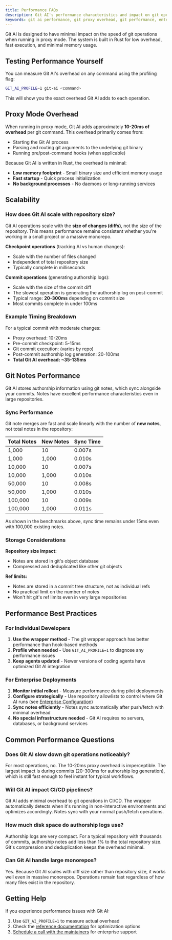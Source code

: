 ```yaml
---
title: Performance FAQs
description: Git AI's performance characteristics and impact on git operations. Learn about overhead, scaling, and benchmarks for enterprise deployments.
keywords: git ai performance, git proxy overhead, git performance, enterprise scaling, benchmarks, git notes performance
---
```


Git AI is designed to have minimal impact on the speed of git operations when running in proxy mode. The system is built in Rust for low overhead, fast execution, and minimal memory usage.

## Testing Performance Yourself

You can measure Git AI's overhead on any command using the profiling flag:

```bash
GIT_AI_PROFILE=1 git-ai <command>
```

This will show you the exact overhead Git AI adds to each operation.

## Proxy Mode Overhead

When running in proxy mode, Git AI adds approximately **10-20ms of overhead** per git command. This overhead primarily comes from:
- Starting the Git AI process
- Parsing and routing git arguments to the underlying git binary
- Running pre/post-command hooks (when applicable)

Because Git AI is written in Rust, the overhead is minimal:
- **Low memory footprint** - Small binary size and efficient memory usage
- **Fast startup** - Quick process initialization
- **No background processes** - No daemons or long-running services

## Scalability

### How does Git AI scale with repository size?

Git AI operations scale with the **size of changes (diffs)**, not the size of the repository. This means performance remains consistent whether you're working in a small project or a massive monorepo.

**Checkpoint operations** (tracking AI vs human changes):
- Scale with the number of files changed
- Independent of total repository size
- Typically complete in milliseconds

**Commit operations** (generating authorship logs):
- Scale with the size of the commit diff
- The slowest operation is generating the authorship log on post-commit
- Typical range: **20-300ms** depending on commit size
- Most commits complete in under 100ms

### Example Timing Breakdown

For a typical commit with moderate changes:
- Proxy overhead: 10-20ms
- Pre-commit checkpoint: 5-15ms  
- Git commit execution: (varies by repo)
- Post-commit authorship log generation: 20-100ms
- **Total Git AI overhead: ~35-135ms**

## Git Notes Performance

Git AI stores authorship information using git notes, which sync alongside your commits. Notes have excellent performance characteristics even in large repositories.

### Sync Performance

Git note merges are fast and scale linearly with the number of **new notes**, not total notes in the repository:

| Total Notes | New Notes | Sync Time |
|------------|-----------|-----------|
| 1,000      | 10        | 0.007s    |
| 1,000      | 1,000     | 0.010s    |
| 10,000     | 10        | 0.007s    |
| 10,000     | 1,000     | 0.010s    |
| 50,000     | 10        | 0.008s    |
| 50,000     | 1,000     | 0.010s    |
| 100,000    | 10        | 0.009s    |
| 100,000    | 1,000     | 0.011s    |

As shown in the benchmarks above, sync time remains under 15ms even with 100,000 existing notes.

### Storage Considerations

**Repository size impact:**
- Notes are stored in git's object database
- Compressed and deduplicated like other git objects

**Ref limits:**
- Notes are stored in a commit tree structure, not as individual refs
- No practical limit on the number of notes
- Won't hit git's ref limits even in very large repositories

## Performance Best Practices

### For Individual Developers

1. **Use the wrapper method** - The git wrapper approach has better performance than hook-based methods
2. **Profile when needed** - Use `GIT_AI_PROFILE=1` to diagnose any performance issues
3. **Keep agents updated** - Newer versions of coding agents have optimized Git AI integration

### For Enterprise Deployments

1. **Monitor initial rollout** - Measure performance during pilot deployments
2. **Configure strategically** - Use repository allowlists to control where Git AI runs (see [Enterprise Configuration](/enterprise-configuration))
3. **Sync notes efficiently** - Notes sync automatically after push/fetch with minimal overhead
4. **No special infrastructure needed** - Git AI requires no servers, databases, or background services

## Common Performance Questions

### Does Git AI slow down git operations noticeably?

For most operations, no. The 10-20ms proxy overhead is imperceptible. The largest impact is during commits (20-300ms for authorship log generation), which is still fast enough to feel instant for typical workflows.

### Will Git AI impact CI/CD pipelines?

Git AI adds minimal overhead to git operations in CI/CD. The wrapper automatically detects when it's running in non-interactive environments and optimizes accordingly. Notes sync with your normal push/fetch operations.

### How much disk space do authorship logs use?

Authorship logs are very compact. For a typical repository with thousands of commits, authorship notes add less than 1% to the total repository size. Git's compression and deduplication keeps the overhead minimal.

### Can Git AI handle large monorepos?

Yes. Because Git AI scales with diff size rather than repository size, it works well even in massive monorepos. Operations remain fast regardless of how many files exist in the repository.

## Getting Help

If you experience performance issues with Git AI:

1. Use `GIT_AI_PROFILE=1` to measure actual overhead
2. Check the [reference documentation](/reference) for optimization options
3. [Schedule a call with the maintainers](https://calendly.com/acunniffe/meeting-with-git-ai-authors) for enterprise support

